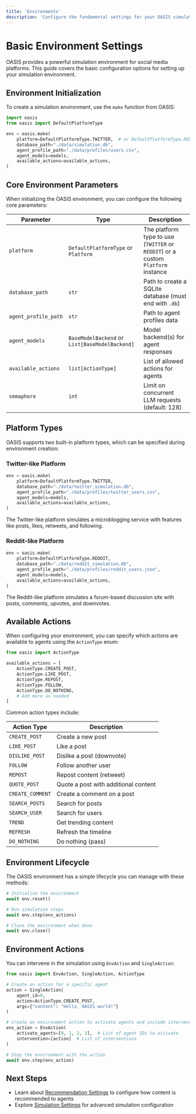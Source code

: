 ```yaml
---
title: 'Environments'
description: 'Configure the fundamental settings for your OASIS simulation environment'
---
```


# Basic Environment Settings

OASIS provides a powerful simulation environment for social media platforms. This guide covers the basic configuration options for setting up your simulation environment.

## Environment Initialization

To create a simulation environment, use the `make` function from OASIS:

```python
import oasis
from oasis import DefaultPlatformType

env = oasis.make(
    platform=DefaultPlatformType.TWITTER,  # or DefaultPlatformType.REDDIT
    database_path="./data/simulation.db",
    agent_profile_path="./data/profiles/users.csv",
    agent_models=models,
    available_actions=available_actions,
)
```

## Core Environment Parameters

When initializing the OASIS environment, you can configure the following core parameters:

| Parameter | Type | Description |
|-----------|------|-------------|
| `platform` | `DefaultPlatformType` or `Platform` | The platform type to use (`TWITTER` or `REDDIT`) or a custom `Platform` instance |
| `database_path` | `str` | Path to create a SQLite database (must end with `.db`) |
| `agent_profile_path` | `str` | Path to agent profiles data |
| `agent_models` | `BaseModelBackend` or `List[BaseModelBackend]` | Model backend(s) for agent responses |
| `available_actions` | `list[ActionType]` | List of allowed actions for agents |
| `semaphore` | `int` | Limit on concurrent LLM requests (default: 128) |

## Platform Types

OASIS supports two built-in platform types, which can be specified during environment creation:

### Twitter-like Platform

```python
env = oasis.make(
    platform=DefaultPlatformType.TWITTER,
    database_path="./data/twitter_simulation.db",
    agent_profile_path="./data/profiles/twitter_users.csv",
    agent_models=models,
    available_actions=available_actions,
)
```

The Twitter-like platform simulates a microblogging service with features like posts, likes, retweets, and following.

### Reddit-like Platform

```python
env = oasis.make(
    platform=DefaultPlatformType.REDDIT,
    database_path="./data/reddit_simulation.db",
    agent_profile_path="./data/profiles/reddit_users.json",
    agent_models=models,
    available_actions=available_actions,
)
```

The Reddit-like platform simulates a forum-based discussion site with posts, comments, upvotes, and downvotes.

## Available Actions

When configuring your environment, you can specify which actions are available to agents using the `ActionType` enum:

```python
from oasis import ActionType

available_actions = [
    ActionType.CREATE_POST,
    ActionType.LIKE_POST,
    ActionType.REPOST,
    ActionType.FOLLOW,
    ActionType.DO_NOTHING,
    # Add more as needed
]
```

Common action types include:

| Action Type | Description |
|-------------|-------------|
| `CREATE_POST` | Create a new post |
| `LIKE_POST` | Like a post |
| `DISLIKE_POST` | Dislike a post (downvote) |
| `FOLLOW` | Follow another user |
| `REPOST` | Repost content (retweet) |
| `QUOTE_POST` | Quote a post with additional content |
| `CREATE_COMMENT` | Create a comment on a post |
| `SEARCH_POSTS` | Search for posts |
| `SEARCH_USER` | Search for users |
| `TREND` | Get trending content |
| `REFRESH` | Refresh the timeline |
| `DO_NOTHING` | Do nothing (pass) |

## Environment Lifecycle

The OASIS environment has a simple lifecycle you can manage with these methods:

```python
# Initialize the environment
await env.reset()

# Run simulation steps
await env.step(env_actions)

# Close the environment when done
await env.close()
```

## Environment Actions

You can intervene in the simulation using `EnvAction` and `SingleAction`:

```python
from oasis import EnvAction, SingleAction, ActionType

# Create an action for a specific agent
action = SingleAction(
    agent_id=0,
    action=ActionType.CREATE_POST,
    args={"content": "Hello, OASIS world!"}
)

# Create an environment action to activate agents and include interventions
env_action = EnvAction(
    activate_agents=[0, 1, 2, 3],  # List of agent IDs to activate
    intervention=[action]  # List of interventions
)

# Step the environment with the action
await env.step(env_action)
```

## Next Steps

- Learn about [Recommendation Settings](/environment_settings/recommendation_settings) to configure how content is recommended to agents
- Explore [Simulation Settings](/environment_settings/simulation_settings) for advanced simulation configuration 